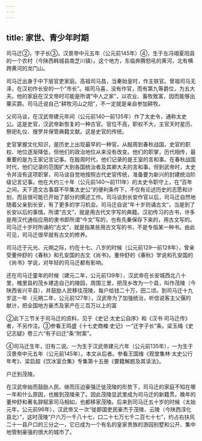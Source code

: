 ```yaml
---
---
---
```

title: 家世、青少年时期
---



司马迁②，字子长③。汉景帝中元五年（公元前145年）④，生于左冯翊夏阳县的一个农村（今陕西韩城县南芝川镇）。这个地方，东临奔腾怒吼的黄河，北有横跨黄河的龙门山。

司马迁出身于中下层官吏家庭。高祖司马昌，当秦始皇时，作主铁官。曾祖司马无泽，在汉初作长安的一个“市长”。祖司马喜，没有作官，而有第九等爵位，为五大夫。他的家庭在汉文帝时可能是所谓“中人之家”，以农业、畜牧致富，因而能够出粟买爵。司马迁说自己“耕牧河山之阳”，不一定就是亲自参加耕牧。

父司马谈，在汉武帝建元年间（公元前140—前135年）作了太史令，通称太史公。这是史官，汉武帝新恢复的一种古官。官位不高，职权不大，主官天时星历、祭祀礼仪、搜罗并保管典籍文献。这是史官的传统。

史官掌握文化知识，是历史上出现最早的一种官。从殷周到春秋战国，史官的职权、地位逐渐降低，但他们的政治地位从来没有改变。他们的职掌，历代相传，最重要的是为王家记言记事。在殷周时代，他们记录的是王室的言和事。在春秋战国时代，他们记录的范围扩大到各国统治者及其卿大夫的言和事。但到武帝时，太史令并没有这项职掌，司马谈自觉地按照古代史官传统，准备要为新兴的封建统治阶级记言记事。他在大约三十年（公元前140～前111年）的太史令职守上，在“百年之间，天下遗文古事靡不毕集太史公”的便利条件下，不仅有论述历史的志愿和计划，而且很可能已开始了部分的撰述工作。司马谈到长安作官以后，司马迁自然地随着父亲到长安，有了更多的学习机会。司马迁自说“年十岁则诵古文”，当是到了长安以后的事情。所谓“古文”，就是用古代文字写的典籍。汉初传习的古书，许多是用汉代通俗应用的隶书即所谓“今文”写的，也有先秦保存下来的，用古文写的。司马迁十岁时所诵的“古文”，就是指某些用古文写的书，不是专指某一种书。由此可见，司马迁很早就有古文的修养。

司马迁于元光、元朔之际，约在十七、八岁的时候（公元前129—前128年），曾亲受董仲舒的《春秋》和孔安国的古文《尚书》。董仲舒的《春秋》学说和孔安国的《尚书》学说，对年轻的司马迁都有影响。

还在司马迁童年的时候（建元二年，公元前139年），汉武帝在长安城西北八十里，槐里县的茂乡建造自己的陵园，周围三里，把茂乡改为一个县，叫作茂陵（今陕西省兴平县），并鼓励人民移往茂陵，每户给钱二十万，田二顷。到司马迁十九岁这一年（元朔二年，公元前127年），汉武帝为了加强统治，听信说客主父偃的献计，把全国地方豪杰及家产在三百万以上的富

②此下三节关于司马迁的资料，见于《史记·太史公自序》和《汉书·司马迁传》者，不另作注。③参看王鸣盛《十七史商榷·史记》一“迁字子长”条。梁玉绳《史记志疑》卷三六“有子曰迁”条“附案”。

④司马迁生年，旧有二说。一为生于汉武帝建元六年（公元前135年），一为生于汉景帝中元五年（公元前145年）。本文从后者。参看王国维《观堂集林·太史公行年考》、梁启超《饮冰室合集》专集第十五册《要籍解题及其读法》。

户迁到茂陵。

在汉武帝始而鼓励人民、继而压迫豪强迁徙茂陵的形势下，司马迁的家庭不知在哪一年和什么原因，也搬到茂陵来了。因此茂陵显武里成为司马迁的新籍贯。晚年的董仲舒和著名辞赋家司马相如，也都移家茂陵。后来到司马迁五十岁的时候（太始元年，公元前96年），汉武帝又一次“徙郡国吏民豪杰于茂陵、云陵（今陕西淳化县北）”，这时茂陵“户六万一千八十七，口二十七万七千二百七十七”，约占右扶风二十一县户口的三分之一，它已成为一个有名的皇家贵族的游园别墅和公开、集中地管制豪强的很大的城市了。
